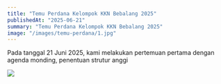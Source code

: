 ```yaml
---
title: "Temu Perdana Kelompok KKN Bebalang 2025"
publishedAt: "2025-06-21"
summary: "Temu Perdana Kelompok KKN Bebalang 2025"
image: "/images/temu-perdana/1.jpg"
---
```


Pada tanggal 21 Juni 2025, kami melakukan pertemuan pertama dengan agenda monding, penentuan strutur anggi

![](/images/temu-perdana/1.jpg)
